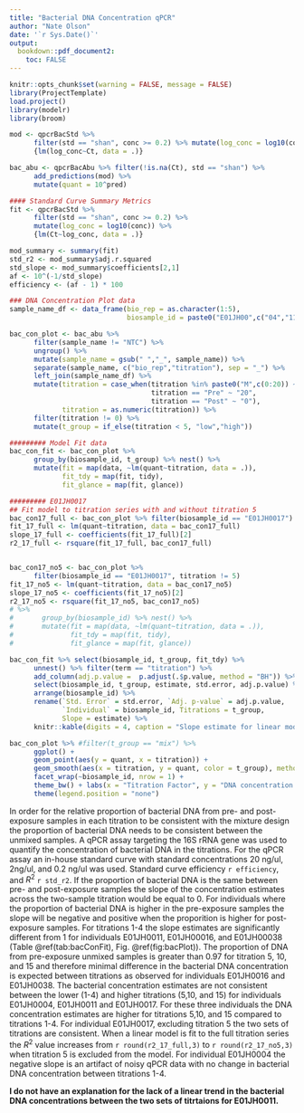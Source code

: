 ```yaml
---
title: "Bacterial DNA Concentration qPCR"
author: "Nate Olson"
date: '`r Sys.Date()`'
output:
  bookdown::pdf_document2: 
    toc: FALSE
--- 
```


```r
knitr::opts_chunk$set(warning = FALSE, message = FALSE) 
library(ProjectTemplate)
load.project()
library(modelr)
library(broom)
```

```r
mod <- qpcrBacStd %>% 
      filter(std == "shan", conc >= 0.2) %>% mutate(log_conc = log10(conc)) %>% 
      {lm(log_conc~Ct, data = .)}

bac_abu <- qpcrBacAbu %>% filter(!is.na(Ct), std == "shan") %>% 
      add_predictions(mod) %>% 
      mutate(quant = 10^pred)

#### Standard Curve Summary Metrics
fit <- qpcrBacStd %>% 
      filter(std == "shan", conc >= 0.2) %>%
      mutate(log_conc = log10(conc)) %>% 
      {lm(Ct~log_conc, data = .)} 

mod_summary <- summary(fit)
std_r2 <- mod_summary$adj.r.squared
std_slope <- mod_summary$coefficients[2,1]
af <- 10^(-1/std_slope)
efficiency <- (af - 1) * 100

### DNA Concentration Plot data
sample_name_df <- data_frame(bio_rep = as.character(1:5),
                             biosample_id = paste0("E01JH00",c("04","11","16","17","38")))

bac_con_plot <- bac_abu %>% 
      filter(sample_name != "NTC") %>% 
      ungroup() %>% 
      mutate(sample_name = gsub(" ","_", sample_name)) %>% 
      separate(sample_name, c("bio_rep","titration"), sep = "_") %>% 
      left_join(sample_name_df) %>% 
      mutate(titration = case_when(titration %in% paste0("M",c(0:20)) ~ str_replace(titration, "M",""),
                                   titration == "Pre" ~ "20", 
                                   titration == "Post" ~ "0"),
             titration = as.numeric(titration)) %>% 
      filter(titration != 0) %>%
      mutate(t_group = if_else(titration < 5, "low","high")) 

######### Model Fit data
bac_con_fit <- bac_con_plot %>% 
      group_by(biosample_id, t_group) %>% nest() %>% 
      mutate(fit = map(data, ~lm(quant~titration, data = .)),
             fit_tdy = map(fit, tidy),
             fit_glance = map(fit, glance))

######### E01JH0017 
## Fit model to titration series with and without titration 5
bac_con17_full <- bac_con_plot %>% filter(biosample_id == "E01JH0017") 
fit_17_full <- lm(quant~titration, data = bac_con17_full)
slope_17_full <- coefficients(fit_17_full)[2]
r2_17_full <- rsquare(fit_17_full, bac_con17_full)


bac_con17_no5 <- bac_con_plot %>% 
      filter(biosample_id == "E01JH0017", titration != 5) 
fit_17_no5 <- lm(quant~titration, data = bac_con17_no5)
slope_17_no5 <- coefficients(fit_17_no5)[2]
r2_17_no5 <- rsquare(fit_17_no5, bac_con17_no5)
# %>% 
#       group_by(biosample_id) %>% nest() %>% 
#       mutate(fit = map(data, ~lm(quant~titration, data = .)),
#              fit_tdy = map(fit, tidy),
#              fit_glance = map(fit, glance))
```


```r
bac_con_fit %>% select(biosample_id, t_group, fit_tdy) %>% 
      unnest() %>% filter(term == "titration") %>% 
      add_column(adj.p.value =  p.adjust(.$p.value, method = "BH")) %>% 
      select(biosample_id, t_group, estimate, std.error, adj.p.value) %>% 
      arrange(biosample_id) %>% 
      rename(`Std. Error` = std.error, `Adj. p-value` = adj.p.value, 
             `Individual` = biosample_id, Titrations = t_group,
             Slope = estimate) %>% 
      knitr::kable(digits = 4, caption = "Slope estimate for linear model of bacterial DNA concentration and titration factor. Separate linear models were fit for each titration series (individual) and titration group. Mix titration group includes titrations 1-4 and pre titration group 5, 10, and 15. Multiple test correction was performed using the Benjamini-Hochberg method. The expectation is for the slopes to equal 0.",  booktabs = TRUE)
```


```r
bac_con_plot %>% #filter(t_group == "mix") %>% 
      ggplot() +
      geom_point(aes(y = quant, x = titration)) +
      geom_smooth(aes(x = titration, y = quant, color = t_group), method = "lm") + 
      facet_wrap(~biosample_id, nrow = 1) +
      theme_bw() + labs(x = "Titration Factor", y = "DNA concentration (ng/ul)") +
      theme(legend.position = "none")
```

In order for the relative proportion of bacterial DNA from pre- and post-exposure samples in each titration to be consistent with the mixture design the proportion of bacterial DNA needs to be consistent between the unmixed samples. 
A qPCR assay targeting the 16S rRNA gene was used to quantify the concentration of bacterial DNA in the titrations. 
For the qPCR assay an in-house standard curve with standard concentrations 20 ng/ul, 2ng/ul, and 0.2 ng/ul was used. 
Standard curve efficiency `r efficiency`, and $R^2$ `r std_r2`. 
If the proportion of bacterial DNA is the same between pre- and post-exposure samples the slope of the concentration estimates across the two-sample titration would be equal to 0. 
For individuals where the proportion of bacterial DNA is higher in the pre-exposure samples the slope will be negative and positive when the proporition is higher for post-exposure samples. 
For titrations 1-4 the slope estimates are significantly different from 1 for individuals E01JH0011, E01JH00016, and E01JH00038 (Table \@ref(tab:bacConFit), Fig. \@ref(fig:bacPlot)). 
The proportion of DNA from pre-exposure unmixed samples is greater than 0.97 for titration 5, 10, and 15 and therefore minimal difference in the bacterial DNA concentration is expected between titrations as observed for individuals E01JH0016 and E01JH0038. 
The bacterial concentration estimates are not consistent between the lower (1-4) and higher titrations (5,10, and 15) for individuals E01JH0004, E01JH0011 and E01JH0017. 
For these three individuals the DNA concentration estimates are higher for titrations 5,10, and 15 compared to titrations 1-4. 
For individual E01JH0017, excluding titration 5 the two sets of titrations are consistent. 
When a linear model is fit to the full titration series the $R^2$ value increases from `r round(r2_17_full,3)` to `r round(r2_17_no5,3)` when titration 5 is excluded from the model. 
For individual E01JH0004 the negative slope is an artifact of noisy qPCR data with no change in bacterial DNA concentration between titrations 1-4.  

__I do not have an explanation for the lack of a linear trend in the bacterial DNA concentrations between the two sets of titrtaions for E01JH0011.__

